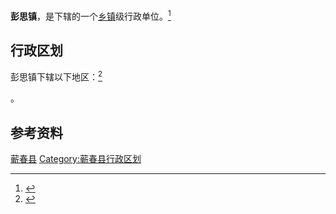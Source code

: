 {{中国乡级行政区|42/11/26/104/000}}

'''彭思镇'''，是{{PRC admin/fullname|42/11/26/104/000|3}}下辖的一个[[乡镇|乡镇]]级行政单位。<ref>{{PRC admin/ref sgc|{{PRC admin/parent|42/11/26/104/000}}}}</ref>

== 行政区划 ==

彭思镇下辖以下地区：<ref>{{PRC admin/ref sgc|42/11/26/104/000}}</ref>

{{PRC admin/children|42/11/26/104/000}}。

== 参考资料 ==

{{reflist}}

{{湖北省黄冈市蕲春县行政区划}}
{{湖北行政区划小作品}}
[[Category:黄冈建制镇|蕲春县]]
[[Category:蕲春县行政区划|Category:蕲春县行政区划]]
